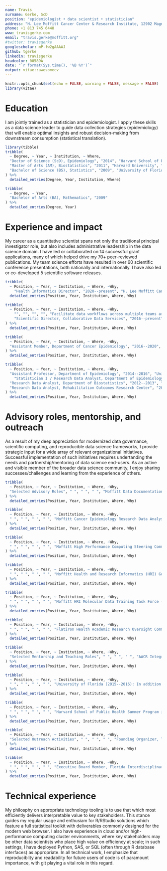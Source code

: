 ```yaml
---
name: Travis  
surname: Gerke, ScD
position: "epidemiologist • data scientist • statistician"
address: "H. Lee Moffitt Cancer Center & Research Institute, 12902 Magnolia Drive, Tampa, FL 33612"
phone: +1 813 745 6448
www: travisgerke.com
email: "travis.gerke@moffitt.org"
#twitter: travisgerke
googlescholar: mP-fw2gAAAAJ
github: tgerke
linkedin: travisgerke
headcolor: 00589A
date: "`r format(Sys.time(), '%B %Y')`"
output: vitae::awesomecv
---
```


```r
knitr::opts_chunk$set(echo = FALSE, warning = FALSE, message = FALSE)
library(vitae)
```

# Education
\emph{Summary:} I am jointly trained as a statistician and epidemiologist. I apply these skills as a data science leader to guide data collection strategies (epidemiology) that will enable optimal insights and robust decision-making from downstream consumption (statistical translation).

```r
library(tibble)
tribble(
  ~ Degree, ~ Year, ~ Institution, ~ Where,
  "Doctor of Science (ScD), Epidemiology", "2014", "Harvard School of Public Health", "Boston, MA",
  "Master of Arts (AM), Biostatistics", "2011", "Harvard University", "Cambridge, MA",
  "Bachelor of Science (BS), Statistics", "2009", "University of Florida", "Gainesville, FL"
) %>% 
  detailed_entries(Degree, Year, Institution, Where)
```

\vspace{-.7cm}
```r
tribble(
  ~ Degree, ~ Year,
  "Bachelor of Arts (BA), Mathematics", "2009"
) %>% 
  detailed_entries(Degree, Year)
```

# Experience and impact
\emph{Summary:} My career as a quantitative scientist spans not only the traditional principal investigator role, but also includes administrative leadership in the data science domain. I have led or collaborated on 14 successful grant applications, many of which helped drive my 70+ peer-reviewed publications. My team science efforts have resulted in over 60 scientific conference presentations, both nationally and internationally. I have also led or co-developed 5 scientific software releases.

```r
tribble(
  ~ Position, ~ Year, ~ Institution, ~ Where, ~Why,
    "Health Informatics Director", "2020--present", "H. Lee Moffitt Cancer Center & Research Institute", "Tampa, FL", "Serve as the primary liaison between Moffitt data consumers and the Health Informatics team, designing cloud-based data marts and associated informatics tools to meet the clinical, research, and operational analytics needs of Moffitt’s faculty and administration") %>% 
  detailed_entries(Position, Year, Institution, Where, Why)
```

\vspace{-1.1cm}
```r
tribble(
  ~ Position, ~ Year, ~ Institution, ~ Where, ~Why,
    "", "", "", "", "Facilitate data workflows across multiple teams around the Center, and provide the foundation for predictive analytics and data sharing partnerships",
    "Scientific Director, Collaborative Data Services", "2016--present", "", "", "Provide scientific and technical leadership for Moffitt's research data provisioning hub. Key initiatives include: (i) transition a traditionally Excel-based data group to modern R frameworks with git versioning; (ii) enhance interfacing with biostatistics/bioinformatics end-users to deliver analytically-ready data"
) %>% 
  detailed_entries(Position, Year, Institution, Where, Why)
```

\vspace{-.5cm}
```r
tribble(
  ~ Position, ~ Year, ~ Institution, ~ Where, ~Why,
  "Assistant Member, Department of Cancer Epidemiology", "2016--2020", "", "", "Direct academic research lab with emphasis in: (i) developing modernized data science workflows for molecular epidemiology research; (ii) causal inference for decision science and real world evidence studies; (iii) reproducible data science frameworks"
) %>% 
  detailed_entries(Position, Year, Institution, Where, Why)
```

\vspace{-.5cm}
```r
tribble(
  ~ Position, ~ Year, ~ Institution, ~ Where, ~Why,
  "Assistant Professor, Department of Epidemiology", "2014--2016", "University of Florida", "Gainesville, FL", "Direct research lab with emphasis in: (i) machine learning in studies of gene expression; (ii) methods for high-dimensional data reduction",
    "Statistician I / Research Data Analyst, Department of Epidemiology", "2011--2014", "Harvard School of Public Health", "Boston, MA", "As lead statistician in an epidemiology lab, ensure appropriate application of statistical methods and provide accompanying mentorship of students/postdocs as needed; as research data analyst, assist with manuscript and grant development",
  "Research Data Analyst, Department of Biostatistics", "2012--2013", "Dana-Farber Cancer Institute", "Boston, MA", "Lead Python developer in a collaboration with the Google Earth team to estimate public health impacts of global glacier retreat",
  "Research Data Analyst, Rehabilitation Outcomes Research Center", "2008--2009", "Department of Veterans Affairs", "Gainesville, FL", "Perform SAS-based econometric health-care delivery analyses",  
) %>% 
  detailed_entries(Position, Year, Institution, Where, Why)
```

\newpage

# Advisory roles, mentorship, and outreach
\emph{Summary:} As a result of my deep appreciation for modernized data governance, scientific computing, and reproducible data science frameworks, I provide strategic input for a wide array of relevant organizational initiatives. Successful implementation of such initiatives requires undertanding the needs and partnership/mentoring of data science end-users. As an active and visible member of the broader data science community, I enjoy sharing successes/challenges and learning from the experience of others.

```r
tribble(
  ~ Position, ~ Year, ~ Institution, ~ Where, ~Why,
  "Selected Advisory Roles", " ", " ", " ", "Moffitt Data Documentation and Management Best Practices Task Force (Member): The goal of this task force was to establish and communicate institutional best practices for preserving and documenting research-generated data"
) %>% 
  detailed_entries(Position, Year, Institution, Where, Why)
```

\vspace{-1.1cm}
```r
tribble(
  ~ Position, ~ Year, ~ Institution, ~ Where, ~Why,
  " ", " ", " ", " ", "Moffitt Cancer Epidemiology Research Data Analyst Task Force (Chair): The goal of this task force was to modernize the research data analyst job ladder to align with data science job seekers, both with respect to search criteria and salary expectations"
) %>% 
  detailed_entries(Position, Year, Institution, Where, Why)
```

\vspace{-1.1cm}
```r
tribble(
  ~ Position, ~ Year, ~ Institution, ~ Where, ~Why,
  " ", " ", " ", " ", "Moffitt High Performance Computing Steering Committee (Member): This committee ensures that services and technology stack offered by the Moffitt compute cluster meet the evolving needs of research end-users"
) %>% 
  detailed_entries(Position, Year, Institution, Where, Why)
```

\vspace{-1.1cm}
```r
tribble(
  ~ Position, ~ Year, ~ Institution, ~ Where, ~Why,
  " ", " ", " ", " ", "Moffitt Health and Research Informatics (HRI) Governance Committee (Member): This committee provides guidance and decision-making for HRI-related activities, and aims to build trust in the institution’s high quality data assets by establishing shared understanding through data availability, quality, and usability"
) %>% 
  detailed_entries(Position, Year, Institution, Where, Why)
```

\vspace{-1.1cm}
```r
tribble(
  ~ Position, ~ Year, ~ Institution, ~ Where, ~Why,
  " ", " ", " ", " ", "Moffitt HRI Molecular Data Training Task Force (Member): This task force facilitates researcher querying of Oracle-based molecular data by designing and implementing a training program for appropriate data science team members"
) %>% 
  detailed_entries(Position, Year, Institution, Where, Why)
```

\vspace{-1.1cm}
```r
tribble(
  ~ Position, ~ Year, ~ Institution, ~ Where, ~Why,
  " ", " ", " ", " ", "Flatiron Health Academic Research Oversight Committee (Member): This committee provides guidance on how to best use Flatiron national data to advance academic research and identify opportunities for collaboration across sites"
) %>% 
  detailed_entries(Position, Year, Institution, Where, Why)
```

\vspace{-.2cm}
```r
tribble(
  ~ Position, ~ Year, ~ Institution, ~ Where, ~Why,
  "Selected Mentorship and Teaching Roles", " ", " ", " ", "AACR Integrative Molecular Epidemiology Workshop (annual faculty member, 2017--present): At this workshop delivered to postdocs/early career faculty, I teach sections on effective use of big data resources and predictive modeling/machine learning"
) %>% 
  detailed_entries(Position, Year, Institution, Where, Why)
```

\vspace{-1.1cm}
```r
tribble(
  ~ Position, ~ Year, ~ Institution, ~ Where, ~Why,
  " ", " ", " ", " ", "University of Florida (2015--2016): In addition to formally mentoring 8 graduate students on thesis/dissertation committees, I designed and taught graduate courses focused on (i) measurement and data capture in health outcomes research and (ii) introductory causal inference"
) %>% 
  detailed_entries(Position, Year, Institution, Where, Why)
```

\vspace{-1.1cm}
```r
tribble(
  ~ Position, ~ Year, ~ Institution, ~ Where, ~Why,
  " ", " ", " ", " ", "Harvard School of Public Health Summer Program in Epidemiology, Introduction to Biostatistics and Statistical Programming (2013): I designed and taught an 8 week course which focused on using the R language to implement common biostatistical methods"
) %>% 
  detailed_entries(Position, Year, Institution, Where, Why)
```

\vspace{-.2cm}
```r
tribble(
  ~ Position, ~ Year, ~ Institution, ~ Where, ~Why,
  "Selected Outreach Activities", " ", " ", " ", "Founding Organizer, Tampa Bay R Users Group: Founded in 2017, this data science group has grown to over 500 members, and meets monthly to discuss the introductory topics through state of the art in R programming"
) %>% 
  detailed_entries(Position, Year, Institution, Where, Why)
```

\vspace{-1.1cm}
```r
tribble(
  ~ Position, ~ Year, ~ Institution, ~ Where, ~Why,
  " ", " ", " ", " ", "Executive Board Member, Florida Interdisciplinary Data Sciences Consortium (2019--present): Provides a forum to advance interdisciplinary data science expertise and training to students, the USF community, and the state; features a biweekly seminar series and short courses/workshops"
) %>% 
  detailed_entries(Position, Year, Institution, Where, Why)
```

# Technical experience
\emph{Summary:} My philosphy on appropriate technology tooling is to use that which most efficiently delivers interpretable value to key stakeholders. This stance guides my regular usage and enthusiam for R/RStudio solutions which feature a full statistical toolkit with deliverables commonly designed for the modern web browser. I also have experience in cloud and/or high-performance computing cluster environments, where key stakeholders may be other data scientists who place high value on efficiency at scale; in such settings, I have deployed Python, SAS, or SQL (often through R database interfaces) as appropriate. In all technical work, I emphasize that reproduciblity and readability for future users of code is of paramount importance, with git playing a vital role in this regard.

\begin{center}•\hspace{.5em} R/R Markdown/Shiny \hspace{.5em}•\hspace{.5em} Python \hspace{.5em}•\hspace{.5em} SAS \hspace{.5em}•\hspace{.5em} git/GitHub \hspace{.5em}•\hspace{.5em} \LaTeX \hspace{.5em}•\end{center}
 
<!--
```r
tribble(
  ~Year, ~Type, ~Desc,
  1903, "Physics", "Awarded for her work on radioactivity with Pierre Curie and Henri Becquerel",
  1911, "Chemistry", "Awarded for the discovery of radium and polonium"
) %>% 
  brief_entries(
    glue::glue("Nobel Prize in {Type}"),
    Year, 
    Desc
  )
```
-->

<!--
# Publications

```r
scholar::get_publications("mP-fw2gAAAAJ&") %>% 
  filter(cites > 30) %>% 
  distinct(title, .keep_all = TRUE) %>%
  transmute(bibtype = "Article", author = as.character(author),
            title = as.character(title),
            journaltitle = as.character(journal), year, key = dplyr::row_number()) %>% 
  RefManageR::as.BibEntry() %>% 
  RefManageR::WriteBib("gerke.bib")

bibliography_entries("gerke.bib")
```
-->
